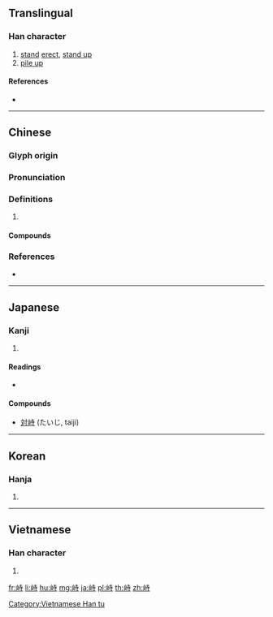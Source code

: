 ==Translingual==

===Han character===
{{Han char|rn=46|rad=山|as=06|sn=9|four=24741|canj=UGDI|ids=⿰山寺}}

# [[stand]] [[erect]], [[stand up]]
# [[pile up]]

====References====
* {{Han ref|kx=0311.010|dkj=08053|dj=0611.010|hdz=10769.120|uh=5CD9|ud=23769|bh=ABCF|bd=43983}}

----

==Chinese==
{{zh-forms}}

===Glyph origin===
{{Han etym}}

===Pronunciation===
{{zh-pron
|m=zhì
|c=ci5,zi6,si6
|mc=y
|oc=y
|cat=
}}
{{zh-attn-split}}

===Definitions===
{{zh-hanzi}}

# {{rfdef|zh}}

====Compounds====
{{zh-der|峙積|峙立|川渟嶽峙|嶽峙淵渟|山峙淵渟|對峙|淵渟岳峙|獨峙|棋峙|聳峙|鸞停鵠峙|鴟峙|竦峙|鼎峙|鸞鵠停峙}}

===References===
* {{R:yue:mfccd}}

----

==Japanese==

===Kanji===
{{ja-kanji|grade=|rs=山06}}

# {{defn|lang=ja|sort=山06}}

====Readings====
* {{ja-readings|on=[[じ]] (ji)|kun=[[そばだつ]] (sobadatsu)}}

====Compounds====
* [[対峙]] (たいじ, taiji)

----

==Korean==

===Hanja===
{{ko-hanja|hangeul=치|rv=chi|mr=ch'i}}

# {{defn|lang=ko|sort=山06}}

----

==Vietnamese==

===Han character===
{{vi-readings|rs=山06|hanviet=[[trĩ]], [[trì]]}}

# {{defn|lang=vi|sort=山06}}

[[Category:Vietnamese Han tu]]

[[fr:峙]]
[[li:峙]]
[[hu:峙]]
[[mg:峙]]
[[ja:峙]]
[[pl:峙]]
[[th:峙]]
[[zh:峙]]